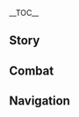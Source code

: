 {{CharacterTabs}}
{{LanguageTabs}}
__TOC__
==Story==
{{VO/Story
|character           = Clorinde
|language            = ko
|name                = 클로린드

<!-- Hello -->
|vo_01_01_title      = 첫 만남…
|vo_01_01_subtitle   = Hello
|vo_01_01_file       = VO_{language}{character} Hello.ogg
|vo_01_01_tx         = 폰타인의 결투 대리인 클로린드라고 한다. 날 결투 대리인으로 고용하려면 먼저 어떤 상황에 처한 건지 설명하도록 해…. 감정 같은 건 덧붙일 필요 없어. 나와는 무관한 일이니까
|vo_01_01_rm         = 

<!-- Chats -->
|vo_02_01_title      = 잡담·상대
|vo_02_01_subtitle   = Chat: Opponents
|vo_02_01_file       = VO_{language}{character} Chat - Opponents.ogg
|vo_02_01_tx         = 결투 중에 많은 상대를 만났어. 대부분은 나에게 졌고, 나머지는 스스로 항복했지…. 내가 진 적이 있냐고? 아니
|vo_02_01_rm         = 
|vo_02_02_title      = 잡담·결투 대리인
|vo_02_02_subtitle   = Chat: [[Champion Duelist]]
|vo_02_02_file       = VO_{language}{character} Chat - Champion Duelist.ogg
|vo_02_02_tx         = 결투 대리인은 내 직업이야. 내가 어떻게 생각하든 중요하지 않지. 검을 손에 쥐는 순간, 나는 폰타인의 율법과 규칙의 대리인이니까
|vo_02_02_rm         = 
|vo_02_03_title      = 잡담·필승의 법칙
|vo_02_03_subtitle   = Chat: Secret to Success
|vo_02_03_file       = VO_{language}{character} Chat - Secret to Success.ogg
|vo_02_03_tx         = 결투는 의지의 싸움이고, 검은 결투인의 마음의 연장선이지. 만일 네 마음이 움츠러든다면, 검도 칼집에 숨은 것처럼 누구도 베어낼 수 없게 될 거야
|vo_02_03_rm         = 

<!-- Weather -->
|vo_03_01_title      = 비가 올 때…
|vo_03_01_subtitle   = When It Rains
|vo_03_01_file       = VO_{language}{character} When It Rains.ogg
|vo_03_01_tx         = 사냥감은 비가 올 때 쉬더라도, 사냥꾼은 그럴 수 없어
|vo_03_01_rm         = 
|vo_03_02_title      = 비가 그친 후…
|vo_03_02_subtitle   = After the Rain
|vo_03_02_file       = VO_{language}{character} After the Rain.ogg
|vo_03_02_tx         = 바람과 구름의 싸움이 승부가 난 모양이네
|vo_03_02_rm         = 
|vo_03_03_title      = 번개가 칠 때…
|vo_03_03_subtitle   = When Thunder Strikes
|vo_03_03_file       = VO_{language}{character} When Thunder Strikes.ogg
|vo_03_03_tx         = 세상에 악인이 한 명이라도 줄어들었길
|vo_03_03_rm         = 
|vo_03_04_title      = 눈이 올 때…
|vo_03_04_subtitle   = When It Snows
|vo_03_04_file       = VO_{language}{character} When It Snows.ogg
|vo_03_04_tx         = 신기하네. 쓸쓸하기도 하고
|vo_03_04_rm         = 
|vo_03_05_title      = 사막에 있을 때…
|vo_03_05_subtitle   = In the Desert
|vo_03_05_file       = VO_{language}{character} In the Desert.ogg
|vo_03_05_tx         = …폰타인이 이렇게 그리운 건 처음이야
|vo_03_05_rm         = 

<!-- Greetings -->
|vo_04_01_title      = 아침 인사…
|vo_04_01_subtitle   = Good Morning
|vo_04_01_file       = VO_{language}{character} Good Morning.ogg
|vo_04_01_tx         = 좋은 아침. 커피 마시러 가는 길인데, 같이 갈래? 커피잔도 따로 챙겼는데, 필요하면 하나 빌려줄게
|vo_04_01_rm         = 
|vo_04_02_title      = 점심 인사…
|vo_04_02_subtitle   = Good Afternoon
|vo_04_02_file       = VO_{language}{character} Good Afternoon.ogg
|vo_04_02_tx         = 미안, 아직 업무 시간이라서. 샌드위치 줄 테니까 배부터 채우고 있어
|vo_04_02_rm         = 
|vo_04_03_title      = 저녁 인사…
|vo_04_03_subtitle   = Good Evening
|vo_04_03_file       = VO_{language}{character} Good Evening.ogg
|vo_04_03_tx         = 미안, 술을 음미하는 방법에 대해선 나눌 수가 없네. 대신 독특하고 유명하지 않은 식당을 몇 군데 알려 줄게
|vo_04_03_rm         = 
|vo_04_04_title      = 굿나잇…
|vo_04_04_subtitle   = Good Night
|vo_04_04_file       = VO_{language}{character} Good Night.ogg
|vo_04_04_tx         = 잘 자. 나도 무기 정비를 마치면 쉴 거야
|vo_04_04_rm         = 

<!-- About -->
|vo_05_01_title      = 클로린드 자신에 대해·신문 기사
|vo_05_01_subtitle   = About {character}: News Reports
|vo_05_01_file       = VO_{language}{character} About {character} - News Reports.ogg
|vo_05_01_tx         = 신문에는 늘 공정하거나 정의롭다고 할 수 없는 기사가 섞여 있어. 그걸 쓴 사람들은 정과 모라에게 휘둘린 거야.<br>무언가의 진실을 알 수 있는 가장 좋은 방법은 그 사건과 관련된 사람을 찾아내서 직접 묻고, 마음으로 이해하는 거지.<br>적어도 남의 혀가 네 머리를 지배하게 하지는 마
|vo_05_01_rm         = 
|vo_05_02_title      = 클로린드 자신에 대해·총과 장검
|vo_05_02_subtitle   = About {character}: Muskets and Swords
|vo_05_02_quest      = Silent Night
|vo_05_02_friendship = 4
|vo_05_02_file       = VO_{language}{character} About {character} - Muskets and Swords.ogg
|vo_05_02_tx         = 내 무기 장비는 그림자 사냥꾼의 전통 방식을 따른 거야. 화승총으로 사냥감을 몰고, 장검으로 치명타를 날리지.<br>물론 대리 결투 중에는 장검만 쓰는 편이야. 결투장의 상대는 도망칠 곳이 없으니, 구석으로 몰 필요도 없으니까
|vo_05_02_rm         = 

<!-- About Us -->
|vo_06_01_title      = 우리에 대해·의식
|vo_06_01_subtitle   = About Us: Ceremony
|vo_06_01_file       = VO_{language}{character} About Us - Ceremony.ogg
|vo_06_01_tx         = 결투를 시작하기 전에 난 특제 약물에 담근 천으로 무기를 닦아. 관리를 위해서기도 하지만, 냉정함을 유지하고 잡념을 없앨 수 있거든.<br>너도 검을 쥔 사람인 만큼 너만의 의식이 있겠지?
|vo_06_01_rm         = 
|vo_06_02_title      = 우리에 대해·사람과 그림자
|vo_06_02_subtitle   = About Us: People and the Shadow of Evil
|vo_06_02_friendship = 6
|vo_06_02_file       = VO_{language}{character} About Us - People and the Shadow of Evil.ogg
|vo_06_02_tx         = 내 많은 습관은 전부 그림자 사냥꾼의 전통에서 비롯됐어. 차이라면 그림자 사냥꾼은 사악한 마물을 상대하고, 난 범죄자를 상대하지. 다만 마물은 사악하게 태어난 존재들이라 그게 본능이라지만, 타락한 자들은 선하게 살 능력과 기회가 있었는데도 왜 스스로 악을 택한 걸까….<br>너는? 네가 검을 쥐는 이유는 뭐야?
|vo_06_02_rm         = 

<!-- Miscellany I -->
|vo_07_01_title      = 「신의 눈」에 대해…
|vo_07_01_subtitle   = About the [[Vision]]
|vo_07_01_friendship = 4
|vo_07_01_file       = VO_{language}{character} About the Vision.ogg
|vo_07_01_tx         = 「신의 눈」을 얻은 뒤로, 결투 중에 항복하는 사람이 눈에 띄게 늘었어. 어떤 대리인은 이 「신의 눈」이 내가 결투할 때 쓰는 「위협 수단」이라고 하더라.<br>나는 패배한 적 없는 내 결투 전적이야말로 「위협 수단」이라고 여겼는데, 앞으로의 결투에서 더욱 많은 걸 보여줘야 할까 봐
|vo_07_01_rm         = 
|vo_07_02_title      = 하고 싶은 이야기…
|vo_07_02_subtitle   = Something to Share
|vo_07_02_file       = VO_{language}{character} Something to Share.ogg
|vo_07_02_tx         = 가끔은 황당한 분쟁도 있어. 사소한 갈등을 당사자가 감정적으로 곱씹어, 인간의 존엄이 달린 물러설 수 없는 치욕이 되고, 심판청에 서거나 심지어 결투로까지 이어지는 거지.<br>결투 대리인으로서 나는 결투로 명예를 지키는 걸 반대하지 않아. 하지만 뭐랄까… 한 명의 폰타인 시민으로서는, 커피에 마코트 풀을 넣을지 말지 때문에 굳이 검까지 뽑아야 하나 싶어…
|vo_07_02_rm         = 
|vo_07_03_title      = 흥미있는 일…
|vo_07_03_subtitle   = Interesting Things
|vo_07_03_file       = VO_{language}{character} Interesting Things.ogg
|vo_07_03_tx         = 퐁퐁나무 본 적 있지? 날아다니는 속도와 위치를 예측하기 어려워서 사격 연습에 제격이야. 하지만 야외에서 퐁퐁나무를 찾기가 쉽지 않더라. 누가 퐁퐁나무를 재배하면 좋을 텐데…
|vo_07_03_rm         = 

<!-- About Others -->
|vo_08_01_title      = 샤를로트에 대해…
|vo_08_01_subtitle   = About [[Charlotte]]
|vo_08_01_friendship = 4
|vo_08_01_file       = VO_{language}{character} About Charlotte.ogg
|vo_08_01_tx         = 샤를로트 씨는 눈치 빠른 기자지. 나쁜 감정은 없어.<br>샤를로트 씨는 출근길을 막고 사진을 찍거나, 카페까지 따라와서 내가 오늘 무슨 커피를 마셨나 기록하지 않거든. 무엇보다 내가 인터뷰 요청을 받지 않는다는 걸 알아서 먼저 말을 걸지도 않는다는 게 가장 마음에 들어
|vo_08_01_rm         = 
|vo_08_02_title      = 푸리나에 대해…
|vo_08_02_subtitle   = About [[Furina]]
|vo_08_02_quest      = Masquerade of the Guilty
|vo_08_02_friendship = 4
|vo_08_02_file       = VO_{language}{character} About Furina.ogg
|vo_08_02_tx         = 전에는 푸리나 씨의 티타임에 참여할 때마다 늘 검을 쥐고 그분 뒤에 서 있었는데, 지금은 긴 테이블에 마주 앉아 함께 티타임을 즐기게 됐어.<br>위치가 바뀌고 나니까, 푸리나 씨가 왜 늘 「몸매 관리」를 중얼거리셨는지 알겠더라
|vo_08_02_rm         = 
|vo_08_03_title      = 나비아에 대해…
|vo_08_03_subtitle   = About [[Navia]]
|vo_08_03_quest      = Silent Night
|vo_08_03_friendship = 4
|vo_08_03_file       = VO_{language}{character} About Navia.ogg
|vo_08_03_tx         = 나비아가 요즘 기분이 좋더라. 하루가 멀다하고 날 「테이블 극단」으로 데려가 새로운 대본을 플레이하고 있어.<br>소재는 정말 다양해. 대본 진행자도 몇 번 해봤고, 플레이어로서 함께 모험한 적도 있지. 다만 심판청 관련 캐릭터는 최대한 피하는 편이야. 분위기가 너무 엄숙해질까 봐…
|vo_08_03_rm         = 
|vo_08_04_title      = 느비예트에 대해…
|vo_08_04_subtitle   = About [[Neuvillette]]
|vo_08_04_friendship = 4
|vo_08_04_file       = VO_{language}{character} About Neuvillette.ogg
|vo_08_04_tx         = 최고 심판관님의 권위를 믿어 의심치 않아. 늘 가장 공정한 판결을 내리시니까. 필요할 땐 나도 검으로 판결의 공정성을 바로 세울 거야
|vo_08_04_rm         = 
|vo_08_05_title      = 슈브르즈에 대해…
|vo_08_05_subtitle   = About [[Chevreuse]]
|vo_08_05_friendship = 4
|vo_08_05_file       = VO_{language}{character} About Chevreuse.ogg
|vo_08_05_tx         = 슈브르즈 대장에 대해선 들어 봤어. 범인을 너무 강압적으로 잡은 탓에 몇 번 기소당했거든. 심판에서조차 성질을 굽히지 않고 반박으로 상대의 말문을 막아버렸다지. 정말 훌륭해
|vo_08_05_rm         = 
|vo_08_06_title      = 리니에 대해…
|vo_08_06_subtitle   = About [[Lyney]]
|vo_08_06_friendship = 4
|vo_08_06_file       = VO_{language}{character} About Lyney.ogg
|vo_08_06_tx         = 그 대마술사의 실력은 정말 훌륭해. 시간 되면 관중으로서 마술을 감상해야겠어
|vo_08_06_rm         = 
|vo_08_07_title      = 프레미네에 대해…
|vo_08_07_subtitle   = About [[Freminet]]
|vo_08_07_quest      = Cataclysm's Quickening
|vo_08_07_friendship = 4
|vo_08_07_file       = VO_{language}{character} About Freminet.ogg
|vo_08_07_tx         = 어제 미니 기계 장난감과 감사 카드가 담긴 소포를 받았어. 정말 정교한 장난감이라 다음에 기회가 되면 프레미네 씨에게 직접 감사 인사를 전하고 싶어…. 직접 만나진 않는 게 좋다고? 알았어, 그럼 나도 카드를 쓸 테니까, 네가 대신 전해줘
|vo_08_07_rm         = 
|vo_08_08_title      = 치오리에 대해…
|vo_08_08_subtitle   = About [[Chiori]]
|vo_08_08_friendship = 4
|vo_08_08_file       = VO_{language}{character} About Chiori.ogg
|vo_08_08_tx         = 그 사람 가게에서 옷을 사본 적이 있는데, 질이 좋더라. 다만 평소엔 이 제복을 입는 편이야. 내 신분을 간편하게 설명할 수도 있고, 내가 또 익숙한 걸 좋아하는 편이기도 하거든. 이 제복은 내 검과 비슷해. 익숙하고 편하니 바꿀 필요가 없지
|vo_08_08_rm         = 
|vo_08_09_title      = 라이오슬리에 대해…
|vo_08_09_subtitle   = About [[Wriothesley]]
|vo_08_09_friendship = 4
|vo_08_09_file       = VO_{language}{character} About Wriothesley.ogg
|vo_08_09_tx         = 메로피드 요새는 관리하기 쉬운 곳이 아니야. 그런 곳을 상대적으로 안정되게 유지하는 걸 보면 라이오슬리의 수완은 의심의 여지가 없어.<br>물론 그중엔 겉으로 드러낼 수 없는 수단도 있겠지만, 그건 우리가 알 도리가 없지
|vo_08_09_rm         = 
|vo_08_10_title      = 시그윈에 대해…
|vo_08_10_subtitle   = About [[Sigewinne]]
|vo_08_10_friendship = 4
|vo_08_10_file       = VO_{language}{character} About Sigewinne.ogg
|vo_08_10_tx         = 시그윈 씨는 훌륭한 간호사야. 의술만 뛰어난 게 아니라, 사람의 마음을 보듬는 법도 잘 알고 있어. 메로피드 요새의 악질 범죄자들도 분명 그녀의 성품과 마음에 감동받아 선의가 다시 솟아났을 거야.<br>그리고 그 선의는 그들을 다시 올바른 길로 인도할 계기가 될 테지
|vo_08_10_rm         = 
|vo_08_11_title      = 에밀리에 대해…
|vo_08_11_subtitle   = About [[Emilie]]
|vo_08_11_friendship = 4
|vo_08_11_file       = VO_{language}{character} About Emilie.ogg
|vo_08_11_tx         = 그 조향사 얘기는 들어봤어. 그녀의 진짜 직업에 대해서도 들었고. 한 번은 따뜻한 미소를 지으며 길가의 강아지를 쓰다듬는 걸 우연히 봤어. 우리는 서로 고개를 끄덕이곤 작별했지
|vo_08_11_rm         = 

<!-- More About -->
|vo_09_01_title      = 클로린드에 대해 알기·첫 번째
|vo_09_01_subtitle   = More About {character}: I
|vo_09_01_file       = VO_{language}{character} More About {character} - 01.ogg
|vo_09_01_tx         = 결투 대리인의 일은 복잡하지 않아. 심지어 아주 간단하다고 할 수 있지. 심판청의 요구에 따라 상대를 꺾기만 하면 돼. 다른 건 생각할 필요도 없어.<br>…그래서 몇몇 사람들은 나를 「사형 집행인」이라고 부르나 봐
|vo_09_01_rm         = 
|vo_09_02_title      = 클로린드에 대해 알기·두 번째
|vo_09_02_subtitle   = More About {character}: II
|vo_09_02_friendship = 3
|vo_09_02_file       = VO_{language}{character} More About {character} - 02.ogg
|vo_09_02_tx         = 결투 대리를 할 땐 최대한 상대와 공평하게 겨루도록 노력해. 시각 장애가 있는 상대라면 나도 눈을 가리고, 다리가 불편한 상대라면 스스로 이동 범위를 제한하기도 하지. 어찌 됐든 나는 반드시 공정한 결투를 해야만 해
|vo_09_02_rm         = 
|vo_09_03_title      = 클로린드에 대해 알기·세 번째
|vo_09_03_subtitle   = More About {character}: III
|vo_09_03_friendship = 4
|vo_09_03_file       = VO_{language}{character} More About {character} - 03.ogg
|vo_09_03_tx         = 결투를 앞두고 항복하는 사람이 정말 많아. 무기를 뽑을 용기도 없으면서 원통하다느니 명예 훼손이니 하는 건 전부 자기만의 이기적인 주장일 뿐이지.<br>그런 사람들은 모두 자기 자신에게 진 거야. 내가 손을 쓸 필요도 없이 스스로 마음의 죄수를 자처하는 거지
|vo_09_03_rm         = 
|vo_09_04_title      = 클로린드에 대해 알기·네 번째
|vo_09_04_subtitle   = More About {character}: IV
|vo_09_04_friendship = 5
|vo_09_04_file       = VO_{language}{character} More About {character} - 04.ogg
|vo_09_04_tx         = 심판청의 죄인을 본 적 있어? 내가 겪은 심판에서 죄인들은 늘 좋은 사람인 척 우기곤 했어. 그들은 폭력을 의로운 행위로, 범죄를 정의로 포장했지…. 하지만 변명의 끝은 모두 같았어. 자기가 잠깐 실수한 건 맞지만 이런 죄는 누구나 저지를 수 있으니, 질책해선 안 된다는 거였지.<br>그들은 더러운 자신의 모습을 감추기 위해 온 샘물을 오염시키는 자들이야.<br>그리고 난 그 죄인들의 거짓말을 무너뜨리고 정의의 샘물을 정화하기 위해 결투 대리인이 된 거고
|vo_09_04_rm         = 
|vo_09_05_title      = 클로린드에 대해 알기·다섯 번째
|vo_09_05_subtitle   = More About {character}: V
|vo_09_05_friendship = 6
|vo_09_05_file       = VO_{language}{character} More About {character} - 05.ogg
|vo_09_05_tx         = 심판청에선 인정에 호소하는 사람도 많았어. 그 심정은 존중하지만, 장소 선택이 잘못됐다고 생각해.<br>심판청은 공평과 정의를 선포하는 곳이고, 정의는 항상… 냉정하지. 아니면 이어질 수 없거든.<br>정의에 인정이 섞이면, 간혹 오해와 왜곡에 의해 공정해야 할 「심판」이 정에 휘둘리는 「사적인 판단」이 되어버려. 그리고 심판청의 「사적인 판단」은 위법적이고 흉악한 폭행과 다를 바 없지
|vo_09_05_rm         = 

<!-- Miscellany II -->
|vo_10_01_title      = 클로린드의 취미…
|vo_10_01_subtitle   = {character}'s Hobbies
|vo_10_01_quest      = Silent Night
|vo_10_01_file       = VO_{language}{character} Hobbies.ogg
|vo_10_01_tx         = 결투 대리와 다르게, 「테이블 극단」 진행자라는 신분은 내가 이야기나 정에 휘둘리지 않고, 한 발짝 뒤에서 내가 주도하는 세상 속 사람들의 다양한 반응을 살필 수 있어. 응? 꼭 우리 속에 갇힌 사냥감 같다고? 일리 있는 말이야…. 그렇게 생각해 보지 못했어. 다만 난 플레이어를 곤란하게 하지 않아. 최대한 재미있게 이야기를 즐길 수 있도록 최선을 다하지. 그런 면에서 사냥과는 전혀 달라
|vo_10_01_rm         = 
|vo_10_02_title      = 클로린드의 고민…
|vo_10_02_subtitle   = {character}'s Troubles
|vo_10_02_file       = VO_{language}{character} Troubles.ogg
|vo_10_02_tx         = 기자들이 커피를 마시거나, 꽃을 사거나 책을 읽는 걸 그만 방해했으면 좋겠어. 안 그러면 몇 명을 잡아다가 심판청에 기소하고 말 거야. 대리 결투를 신청한다면 카메라를 들고 오라고 해야지. 물론, 공정을 위해 나도 카메라만 들고 가겠어
|vo_10_02_rm         = 
|vo_10_03_title      = 좋아하는 음식…
|vo_10_03_subtitle   = Favorite Food
|vo_10_03_file       = VO_{language}{character} Favorite Food.ogg
|vo_10_03_tx         = 고기로 만든 요리는 다 좋지만, 무조건 신선해야 해. 방금 잡은 고기에 소금 간을 간단히 하고 구운 뒤, 새콤한 과일을 옆에 곁들이면 분명 맛있을 거야. 다음에 기회가 되면 내가 사냥 가는 걸 따라와. 한번 맛보게 해 줄게
|vo_10_03_rm         = 
|vo_10_04_title      = 싫어하는 음식…
|vo_10_04_subtitle   = Least Favorite Food
|vo_10_04_file       = VO_{language}{character} Least Favorite Food.ogg
|vo_10_04_tx         = 생선은 내 입에 안 맞아. 가시가 너무 많고, 비린내도 나서…. 어릴 때 너무 많이 먹은 모양이야
|vo_10_04_rm         = 

<!-- Receiving a Gift -->
|vo_11_01_title      = 선물 획득·첫 번째
|vo_11_01_subtitle   = Receiving a Gift: I
|vo_11_01_file       = VO_{language}{character} Receiving a Gift - 01.ogg
|vo_11_01_tx         = 완벽해, 내 입에 안성맞춤이야. 기자나 미식가한테 들키진 마. 그 사람들은 카메라와 신문으로만 요리를 즐기니까
|vo_11_01_rm         = 
|vo_11_02_title      = 선물 획득·두 번째
|vo_11_02_subtitle   = Receiving a Gift: II
|vo_11_02_file       = VO_{language}{character} Receiving a Gift - 02.ogg
|vo_11_02_tx         = 음, 괜찮네. 천천히 음미할 가치가 있어
|vo_11_02_rm         = 
|vo_11_03_title      = 선물 획득·세 번째
|vo_11_03_subtitle   = Receiving a Gift: III
|vo_11_03_file       = VO_{language}{character} Receiving a Gift - 03.ogg
|vo_11_03_tx         = …식당에서 만든 요리가 아니라 다행이야. 식당이었다면 요리사와 손님 사이에 분쟁이 있었겠지
|vo_11_03_rm         = 

<!-- Birthday -->
|vo_12_01_title      = 생일…
|vo_12_01_subtitle   = Birthday
|vo_12_01_file       = VO_{language}{character} Birthday - Aether.ogg
|vo_12_01_tx         = {{A|VO KO Clorinde Birthday - Lumine.ogg}} 생일 축하해. 선물로 이 단검 모양의 목걸이를 만들어 봤어.<br>그림자 사냥꾼의 전통에 따르면, 새 멤버의 첫 번째 생일엔 지도 교관이 새 멤버의 이름을 새긴 단검 목걸이를 만들어서 선물해. 그리고 항상 걸고 다니라고 당부하지. 마음을 가리키는 칼날로 자신이 악에 물든 게 아닌지, 한눈팔지 않았는지, 악을 물리칠 결심이 충분한지 항상 물어보라는 뜻이야.<br>넌 그림자 사냥꾼이 아니지만, 우리처럼 선을 위해 악을 벌할 결심이 있다고 믿어.<br>왜 화승총 모양이 아니냐고? 화승총은 불발할 수도 있는데, 마음을 가리키는 수단이 너무 극단적인 건 별로니까
|vo_12_01_rm         = 

<!-- Feelings About Ascension -->
|vo_13_01_title      = 돌파의 느낌·기
|vo_13_01_subtitle   = Feelings About Ascension: Intro
|vo_13_01_ascension  = 1
|vo_13_01_file       = VO_{language}{character} Feelings About Ascension - 01.ogg
|vo_13_01_tx         = 그렇군. 확실히 발전했어
|vo_13_01_rm         = 
|vo_13_02_title      = 돌파의 느낌·승
|vo_13_02_subtitle   = Feelings About Ascension: Building Up
|vo_13_02_ascension  = 2
|vo_13_02_file       = VO_{language}{character} Feelings About Ascension - 02.ogg
|vo_13_02_tx         = 검을 휘두르는 감이 더 좋아졌네, 완전 적응했어
|vo_13_02_rm         = 
|vo_13_03_title      = 돌파의 느낌·전
|vo_13_03_subtitle   = Feelings About Ascension: Climax
|vo_13_03_ascension  = 4
|vo_13_03_file       = VO_{language}{character} Feelings About Ascension - 03.ogg
|vo_13_03_tx         = 눈썰미가 좋아진 건가? 저 낙엽을 한 번 맞혀봐야겠어
|vo_13_03_rm         = 
|vo_13_04_title      = 돌파의 느낌·결
|vo_13_04_subtitle   = Feelings About Ascension: Conclusion
|vo_13_04_ascension  = 6
|vo_13_04_file       = VO_{language}{character} Feelings About Ascension - 04.ogg
|vo_13_04_tx         = 내 무력이 필요할 것 같진 않지만, 내 힘을 빌리고 싶다면 언제든 최선을 다해 도울게
|vo_13_04_rm         = 
|vo_13_04_tl         = 
}}

==Combat==
{{Combat VO
|character           = Clorinde
|language            = ko

<!-- Elemental Skill -->
|skill_1_tx          = 준비
|skill_1_rm          = 
|skill_2_tx          = 장전
|skill_2_rm          = 
|skill_3_tx          = 그림자 사냥!
|skill_3_rm          = 

<!-- Elemental Burst -->
|burst_1_tx          = 악을 쏜다!
|burst_1_rm          = 
|burst_2_tx          = 자백할 시간이다
|burst_2_rm          = 
|burst_3_tx          = 그림자 속에서 악을 꿰뚫으리!
|burst_3_rm          = 

<!-- Sprint Start -->
|sprint-s_1_file     = Sprint Start 01,Sprint Start 02,Sprint Start 03

<!-- Deploying Wind Glider -->
|glider_1_file       = Deploying Wind Glider 01,Deploying Wind Glider 02,Deploying Wind Glider 03

<!-- Opening Treasure Chest -->
|chest_1_tx          = 운이 좋네, 훌륭해
|chest_1_rm          = 
|chest_2_tx          = 주인 없는 물건은 분쟁의 여지가 없지
|chest_2_rm          = 
|chest_3_tx          = 선착순인가, 합리적이군
|chest_3_rm          = 

<!-- Low HP -->
|low-hp_1_tx         = …빨리 승부를 내야겠군
|low-hp_1_rm         = 
|low-hp_2_tx         = 거만하게 굴지 마…
|low-hp_2_rm         = 
|low-hp_3_tx         = …우습군
|low-hp_3_rm         = 

<!-- Ally Low HP -->
|ally-low-hp_1_tx    = 일단 퇴각해!
|ally-low-hp_1_rm    = 
|ally-low-hp_2_tx    = 내가 맡을 테니 물러서
|ally-low-hp_2_rm    = 

<!-- Fallen -->
|fallen_1_tx         = 승패는… 정해졌어…
|fallen_1_rm         = 
|fallen_2_tx         = 패자는… 이렇게…
|fallen_2_rm         = 
|fallen_3_tx         = 네 명예는 증명됐다…
|fallen_3_rm         = 

<!-- Light Hit Taken -->
|hit-l_1_tx          = 제법 정확하군
|hit-l_1_rm          = 
|hit-l_2_file        = Light Hit Taken 02,Light Hit Taken 03,Light Hit Taken 04,Light Hit Taken 05,Light Hit Taken 06

<!-- Heavy Hit Taken -->
|hit-h_1_tx          = 거기까지다!
|hit-h_1_rm          = 
|hit-h_2_file        = Heavy Hit Taken 02,Heavy Hit Taken 03,Heavy Hit Taken 04,Heavy Hit Taken 05,Heavy Hit Taken 06

<!-- Joining Party -->
|join_1_tx           = 네 초대에 응할게
|join_1_rm           = 
|join_2_tx           = 결투 대리인으로 나서 줄까?
|join_2_rm           = 
|join_3_tx           = 내 칼날은 그림자를 겨누지
|join_3_rm           = 

<!-- Character Idles -->
|idle_1_file         = 

<!-- Light Attack -->
|atk-l_1_file        = Light Attack 01,Light Attack 02,Light Attack 03,Light Attack 04,Light Attack 05,Light Attack 06,Light Attack 07

<!-- Mid Attack -->
|atk-m_1_file        = Mid Attack 01,Mid Attack 02,Mid Attack 03

<!-- Heavy Attack -->
|atk-h_1_file        = Heavy Attack 01,Heavy Attack 02,Heavy Attack 03

<!-- Climbing -->
|climb_1_file        = Climbing 01,Climbing 02,Climbing 03

<!-- Climbing Breath -->
|climb-b_1_file      = Climbing Breath 01,Climbing Breath 02,Climbing Breath 03

<!-- Jumping -->
|jump_1_file         = Jumping 01,Jumping 02,Jumping 03,Jumping 04,Jumping 05
}}

==Navigation==
{{Character Navbox|VO-KO}}